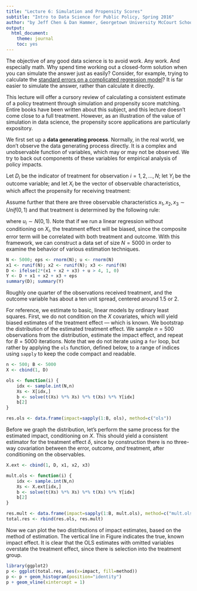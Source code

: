 ```yaml
---
title: "Lecture 6: Simulation and Propensity Scores"
subtitle: "Intro to Data Science for Public Policy, Spring 2016"
author: "by Jeff Chen & Dan Hammer, Georgetown University McCourt School of Public Policy"
output: 
  html_document: 
    theme: journal
    toc: yes
---
```


The objective of any good data science is to avoid work.  Any work.  And especially math.  Why spend time working out a closed-form solution when you can simulate the answer just as easily?  Consider, for example, trying to calculate the [standard errors on a complicated regression model](http://www.ssc.wisc.edu/~bhansen/econometrics/Econometrics2011.pdf#page=256)?  It is far easier to simulate the answer, rather than calculate it directly.  

This lecture will offer a cursory review of calculating a consistent estimate of a policy treatment through simulation and propensity score matching.  Entire books have been written about this subject, and this lecture doesn't come close to a full treatment.  However, as an illustration of the value of simulation in data science, the propensity score applications are particularly expository.

We first set up a **data generating process**.  Normally, in the real world, we don't observe the data generating process directly.  It is a complex and unobservable function of variables, which may or may not be observed.  We try to back out components of these variables for empirical analysis of policy impacts.  

Let $D_i$ be the indicator of treatment for observation
$i = 1, 2, \ldots, N$; let $Y_i$ be the outcome variable; and let
$X_i$ be the vector of observable characteristics, which affect the
propensity for receiving treatment:
\begin{equation}
\label{eq:basic}
Y_i = \delta D_i + \beta X_i + \epsilon_i, \hspace{6pt}\mbox{with}\hspace{6pt} \epsilon_i \sim N(0,1)
\end{equation} 

Assume further that there are three observable characteristics $x_1,
x_2, x_3 \sim Unif(0,1)$ and that treatment is determined by the
following rule: 

\begin{equation}
D_i = \Bigg \{ \begin{array}{rl} 
	1 & \mbox{if $\, 2(x_{1i} + x_{2i} + x_{3i}) + u_i > 4$}, \\ 
	0 & \mbox{otherwise}
\end{array}
\end{equation}

where $u_i \sim N(0,1)$.  Note that if we run
a linear regression without conditioning on $X_i$, the treatment
effect will be biased, since the composite error term will be
correlated with both treatment and outcome.  With this framework, we
can construct a data set of size $N = 5000$ in order to examine the
behavior of various estimation techniques.

```r
N <- 5000; eps <- rnorm(N); u <- rnorm(N)
x1 <- runif(N); x2 <- runif(N); x3 <- runif(N)
D <- ifelse(2*(x1 + x2 + x3) + u > 4, 1, 0)
Y <- D + x1 + x2 + x3 + eps
summary(D); summary(Y)
```

Roughly one quarter of the observations received treatment, and the
outcome variable has about a ten unit spread, centered around 1.5
or 2. 

For reference, we estimate to basic, linear models by ordinary least
squares.  First, we do not condition on the $X$ covariates, which will
yield biased estimates of the treatment effect --- which is known.  We
bootstrap the distribution of the estimated treatment effect.  We
sample $n = 500$ observations from the distribution, estimate the
impact effect, and repeat for $B=5000$ iterations.  Note that we do
not iterate using a `for` loop, but rather by applying the `ols`
function, defined below, to a range of indices using `sapply` to keep
the code compact and readable.


```r
n <- 500; B <- 5000
X <- cbind(1, D)

ols <- function(i) {
	idx <- sample.int(N,n)
	Xs <- X[idx,]
	b <- solve(t(Xs) %*% Xs) %*% t(Xs) %*% Y[idx]
	b[2]
}

res.ols <- data.frame(impact=sapply(1:B, ols), method=c("ols"))
```

Before we graph the distribution, let's perform the same process for
the estimated impact, conditioning on $X$.  This should yield a
consistent estimator for the treatment effect $\delta$, since by
construction there is no three-way covariation between the error,
outcome, *and* treatment, after conditioning on the observables.

```r
X.ext <- cbind(1, D, x1, x2, x3)  

mult.ols <- function(i) {
	idx <- sample.int(N,n)
	Xs <- X.ext[idx,]
	b <- solve(t(Xs) %*% Xs) %*% t(Xs) %*% Y[idx]
	b[2]
}

res.mult <- data.frame(impact=sapply(1:B, mult.ols), method=c("mult.ols"))
total.res <- rbind(res.ols, res.mult)
```

Now we can plot the two distributions of impact estimates, based on
the method of estimation.  The vertical line in Figure \ref{fig:ols}
indicates the true, known impact effect.  It is clear that the OLS
estimates with omitted variables overstate the treatment effect, since
there is selection into the treatment group.


```r
library(ggplot2)
p <- ggplot(total.res, aes(x=impact, fill=method))
p <- p + geom_histogram(position="identity")
p + geom_vline(xintercept = 1)
```


